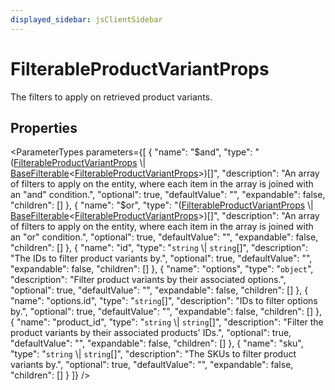 ```yaml
---
displayed_sidebar: jsClientSidebar
---
```



# FilterableProductVariantProps

The filters to apply on retrieved product variants.

## Properties

<ParameterTypes parameters={[
  {
    "name": "$and",
    "type": "([FilterableProductVariantProps](internal.internal-1.ProductTypes.FilterableProductVariantProps.mdx) \\| [BaseFilterable](../../DAL/interfaces/internal.internal-1.DAL.BaseFilterable.mdx)&#60;[FilterableProductVariantProps](internal.internal-1.ProductTypes.FilterableProductVariantProps.mdx)&#62;)[]",
    "description": "An array of filters to apply on the entity, where each item in the array is joined with an \"and\" condition.",
    "optional": true,
    "defaultValue": "",
    "expandable": false,
    "children": []
  },
  {
    "name": "$or",
    "type": "([FilterableProductVariantProps](internal.internal-1.ProductTypes.FilterableProductVariantProps.mdx) \\| [BaseFilterable](../../DAL/interfaces/internal.internal-1.DAL.BaseFilterable.mdx)&#60;[FilterableProductVariantProps](internal.internal-1.ProductTypes.FilterableProductVariantProps.mdx)&#62;)[]",
    "description": "An array of filters to apply on the entity, where each item in the array is joined with an \"or\" condition.",
    "optional": true,
    "defaultValue": "",
    "expandable": false,
    "children": []
  },
  {
    "name": "id",
    "type": "`string` \\| `string`[]",
    "description": "The IDs to filter product variants by.",
    "optional": true,
    "defaultValue": "",
    "expandable": false,
    "children": []
  },
  {
    "name": "options",
    "type": "`object`",
    "description": "Filter product variants by their associated options.",
    "optional": true,
    "defaultValue": "",
    "expandable": false,
    "children": []
  },
  {
    "name": "options.id",
    "type": "`string`[]",
    "description": "IDs to filter options by.",
    "optional": true,
    "defaultValue": "",
    "expandable": false,
    "children": []
  },
  {
    "name": "product_id",
    "type": "`string` \\| `string`[]",
    "description": "Filter the product variants by their associated products' IDs.",
    "optional": true,
    "defaultValue": "",
    "expandable": false,
    "children": []
  },
  {
    "name": "sku",
    "type": "`string` \\| `string`[]",
    "description": "The SKUs to filter product variants by.",
    "optional": true,
    "defaultValue": "",
    "expandable": false,
    "children": []
  }
]} />
